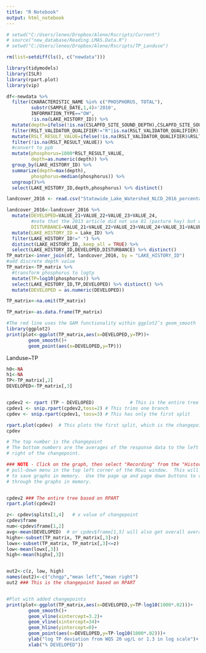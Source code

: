 ```yaml
---
title: "R Notebook"
output: html_notebook
---
```


```r
# setwd("C:/Users/leneo/Dropbox/Alene/Rscripts/Current")
# source("new_database/Reading.LMAS.Data.R")
# setwd("C:/Users/leneo/Dropbox/Alene/Rscripts/TP_Landuse")

rm(list=setdiff(ls(), c("newdata")))

```


```r
library(tidymodels)
library(ISLR)
library(rpart.plot)
library(vip)

df<-newdata %>% 
  filter(CHARACTERISTIC_NAME %in% c("PHOSPHORUS, TOTAL"),
         substr(SAMPLE_DATE,1,4)>'2010',
         INFORMATION_TYPE=="OW",
         !is.na(LAKE_HISTORY_ID)) %>% 
  mutate(depth=ifelse(!is.na(CSLAPFD_SITE_SOUND_DEPTH),CSLAPFD_SITE_SOUND_DEPTH,ifelse(!is.na(LCIFD_MAX_SOUND_DEPTH),LCIFD_MAX_SOUND_DEPTH,NA)))  %>%
  filter(RSLT_VALIDATOR_QUALIFIER!="R"|is.na(RSLT_VALIDATOR_QUALIFIER)) %>% 
  mutate(RSLT_RESULT_VALUE=ifelse(!is.na(RSLT_VALIDATOR_QUALIFIER)&RSLT_VALIDATOR_QUALIFIER=="U",RSLT_METHOD_DETECTION_LIMIT/2,RSLT_RESULT_VALUE))%>%  
  filter(!is.na(RSLT_RESULT_VALUE)) %>% 
  #convert to ppb
  mutate(phosphorus=1000*RSLT_RESULT_VALUE,
         depth=as.numeric(depth)) %>% 
  group_by(LAKE_HISTORY_ID) %>% 
  summarize(depth=max(depth),
         phosphorus=median(phosphorus)) %>% 
  ungroup()%>% 
  select(LAKE_HISTORY_ID,depth,phosphorus) %>% distinct() 

landcover_2016 <- read.csv("Statewide_Lake_Watershed_NLCD_2016_percentages_NHD_LakeID.csv")

landcover_2016<-landcover_2016 %>% 
  mutate(DEVELOPED=VALUE_21+VALUE_22+VALUE_23+VALUE_24,
         #note that the 2013 article did not use 81 (pasture hay) but we include it
         DISTURBANCE=VALUE_21+VALUE_22+VALUE_23+VALUE_24+VALUE_31+VALUE_82+VALUE_81) %>% 
  mutate(LAKE_HISTORY_ID = Lake_ID) %>% 
  filter(LAKE_HISTORY_ID!=" ") %>% 
  distinct(LAKE_HISTORY_ID,.keep_all = TRUE) %>% 
  select(LAKE_HISTORY_ID,DEVELOPED,DISTURBANCE) %>% distinct() 
TP_matrix<-inner_join(df, landcover_2016, by = "LAKE_HISTORY_ID")
#add discrete depth value
TP_matrix<-TP_matrix %>% 
  #transform phosphorus to logtp
  mutate(TP=log10(phosphorus)) %>% 
  select(LAKE_HISTORY_ID,TP,DEVELOPED) %>% distinct() %>% 
  mutate(DEVELOPED = as.numeric(DEVELOPED)) 

TP_matrix<-na.omit(TP_matrix)

TP_matrix<-as.data.frame(TP_matrix)

#The red line uses the GAM functionality within ggplot2’s geom_smooth 
library(ggplot2)
print(plot<-ggplot(TP_matrix,aes(x=DEVELOPED,y=TP))+
        geom_smooth()+
        geom_point(aes(x=DEVELOPED,y=TP)))

```


Landuse~TP
```r

h0<-NA
h1<-NA
TP<-TP_matrix[,2]
DEVELOPED<-TP_matrix[,3]


cpdev2 <- rpart (TP ~ DEVELOPED)             # This is the entire tree
cpdev1 <- snip.rpart(cpdev2,toss=2) # This trims one branch
cpdev <- snip.rpart(cpdev1, toss=3) # This has only the first split

rpart.plot(cpdev)  # This plots the first split, which is the changepoint.
cpdev

# The top number is the changepoint
# The bottom numbers are the averages of the response data to the left and the
# right of the changepoint.

### NOTE - Click on the graph, then select "Recording" from the "History"
# pull-down menu in the top left corner of the RGui window.  This will allow you
# to save graphs in memory.  Use the page up and page down buttons to cycle
# through the graphs in memory.


cpdev2 ### The entire tree based on RPART
rpart.plot(cpdev2)

z<- cpdev$splits[1,4]   # x value of changepoint
cpdev$frame
num<-cpdev$frame[1,2]
avg<-mean(DEVELOPED)  # or cpdev$frame[1,5] will also get overall average
highx<-subset(TP_matrix, TP_matrix[,3]>z)
lowx<-subset(TP_matrix, TP_matrix[,3]<=z)
low<-mean(lowx[,3])
high<-mean(highx[,3])


out2<-c(z, low, high)
names(out2)<-c("chngp","mean left","mean right")
out2 ### This is the changepoint based on RPART


#Plot with added changepoints
print(plot<-ggplot(TP_matrix,aes(x=DEVELOPED,y=TP-log10(1000*.02)))+
        geom_smooth()+
        geom_vline(xintercept=3.2)+
        geom_vline(xintercept=34)+
        geom_hline(yintercept=0)+
        geom_point(aes(x=DEVELOPED,y=TP-log10(1000*.02)))+
        ylab("log TP deviation from WQS 20 ug/L or 1.3 in log scale")+
        xlab("% DEVELOPED"))

```




